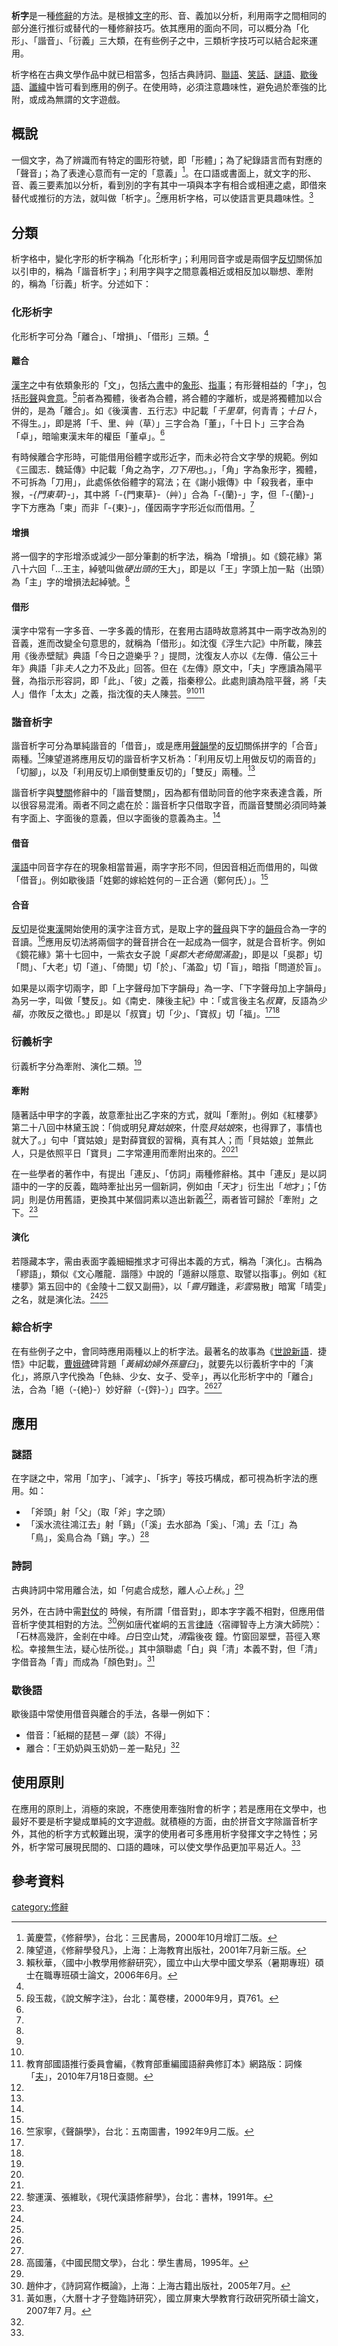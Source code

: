 '''析字'''是一種[[修辭|修辭]]的方法。是根據[[文字|文字]]的形、音、義加以分析，利用兩字之間相同的部分進行推衍或替代的一種修辭技巧。依其應用的面向不同，可以概分為「化形」、「諧音」、「衍義」三大類，在有些例子之中，三類析字技巧可以結合起來運用。

析字格在古典文學作品中就已相當多，包括古典詩詞、[[對聯|聯語]]、[[笑話|笑話]]、[[謎語|謎語]]、[[歇後語|歇後語]]、[[讖緯|讖緯]]中皆可看到應用的例子。在使用時，必須注意趣味性，避免過於牽強的比附，或成為無謂的文字遊戲。

==概說==
一個文字，為了辨識而有特定的圖形符號，即「形體」；為了紀錄語言而有對應的「聲音」；為了表達心意而有一定的「意義」<ref name="H">黃慶萱，《修辭學》，台北：三民書局，2000年10月增訂二版。</ref>。在口語或書面上，就文字的形、音、義三要素加以分析，看到別的字有其中一項與本字有相合或相連之處，即借來替代或推衍的方法，就叫做「析字」。<ref name="Ch">陳望道，《修辭學發凡》，上海：上海教育出版社，2001年7月新三版。</ref>應用析字格，可以使語言更具趣味性。<ref name="L">賴秋華，〈國中小教學用修辭研究〉，國立中山大學中國文學系（暑期專班）碩士在職專班碩士論文，2006年6月。</ref>

==分類==
析字格中，變化字形的析字稱為「化形析字」；利用同音字或是兩個字[[反切|反切]]關係加以引申的，稱為「諧音析字」；利用字與字之間意義相近或相反加以聯想、牽附的，稱為「衍義」析字。分述如下：
===化形析字===
化形析字可分為「離合」、「增損」、「借形」三類。<ref name="Ch" />

====離合====
[[漢字|漢字]]之中有依類象形的「文」，包括[[六書|六書]]中的[[象形|象形]]、[[指事|指事]]；有形聲相益的「字」，包括[[形聲|形聲]]與[[會意|會意]]。<ref>段玉裁，《說文解字注》，台北：萬卷樓，2000年9月，頁761。</ref>前者為獨體，後者為合體，將合體的字離析，或是將獨體加以合併的，是為「離合」。如《後漢書．五行志》中記載「''千里草''，何青青；''十日卜''，不得生。」，即是將「千、里、艸（草）」三字合為「董」，「十日卜」三字合為「卓」，暗喻東漢末年的權臣「董卓」。<ref name="Ch" />

有時候離合字形時，可能借用俗體字或形近字，而未必符合文字學的規範。例如《三國志．魏延傳》中記載「角之為字，''刀下用''也。」，「角」字為象形字，獨體，不可拆為「刀用」，此處係依俗體字的寫法；在《謝小娥傳》中「殺我者，車中猴，''-{門東草}-''」，其中將「-{門東草}-（艸）」合為「-{蘭}-」字，但「-{蘭}-」字下方應為「柬」而非「-{東}-」，僅因兩字字形近似而借用。<ref name="H" />

====增損====
將一個字的字形增添或減少一部分筆劃的析字法，稱為「增損」。如《鏡花緣》第八十六回「…王主，綽號叫做''硬出頭的''王大」，即是以「王」字頭上加一點（出頭）為「主」字的增損法起綽號。<ref name="Ch" />

====借形====
漢字中常有一字多音、一字多義的情形，在套用古語時故意將其中一兩字改為別的音義，進而改變全句意思的，就稱為「借形」。如沈復《浮生六記》中所載，陳芸用《後赤壁賦》典語「今日之遊樂乎？」提問，沈復友人亦以《左傳．僖公三十年》典語「非''夫人''之力不及此」回答。但在《左傳》原文中，「夫」字應讀為陽平聲，為指示形容詞，即「此」、「彼」之義，指秦穆公。此處則讀為陰平聲，將「夫人」借作「太太」之義，指沈復的夫人陳芸。<ref name="H" /><ref name="Ch" /><ref>教育部國語推行委員會編，《教育部重編國語辭典修訂本》網路版：詞條「[http://dict.revised.moe.edu.tw/cgi-bin/newDict/dict.sh?cond=%A4%D2&pieceLen=50&fld=1&cat=&ukey=-2088320845&serial=1&recNo=108&op=f&imgFont=1 夫]{{dead link|date=2018年1月 |bot=InternetArchiveBot |fix-attempted=yes }}」，2010年7月18日查閱。</ref>

===諧音析字===
諧音析字可分為單純諧音的「借音」，或是應用[[漢語音韻學|聲韻學]]的[[反切|反切]]關係拼字的「合音」兩種。<ref name="H" />陳望道將應用反切的諧音析字又析為：「利用反切上用做反切的兩音的」「切腳」，以及「利用反切上順倒雙重反切的」「雙反」兩種。<ref name="Ch" />

諧音析字與[[雙關語|雙關]]修辭中的「諧音雙關」，因為都有借助同音的他字來表達含義，所以很容易混淆。兩者不同之處在於：諧音析字只借取字音，而諧音雙關必須同時兼有字面上、字面後的意義，但以字面後的意義為主。<ref name="L" />

====借音====
[[漢語|漢語]]中同音字存在的現象相當普遍，兩字字形不同，但因音相近而借用的，叫做「借音」。例如歇後語「姓鄭的嫁給姓何的－正合適（鄭何氏）」。<ref name="H" />

====合音====
[[反切|反切]]是從[[東漢|東漢]]開始使用的漢字注音方式，是取上字的[[聲母|聲母]]與下字的[[韻母|韻母]]合為一字的音讀。<ref>竺家寧，《聲韻學》，台北：五南圖書，1992年9月二版。</ref>應用反切法將兩個字的聲音拼合在一起成為一個字，就是合音析字。例如《鏡花緣》第十七回中，一紫衣女子說「''吳郡大老倚閭滿盈''」，即是以「吳郡」切「問」、「大老」切「道」、「倚閭」切「於」、「滿盈」切「盲」，暗指「問道於盲」。

如果是以兩字切兩字，即「上字聲母加下字韻母」為一字、「下字聲母加上字韻母」為另一字，叫做「雙反」。如《南史．陳後主紀》中：「或言後主名''叔寶''，反語為''少福''，亦敗反之徵也。」即是以「叔寶」切「少」、「寶叔」切「福」。<ref name="H" /><ref name="Ch" />

===衍義析字===
衍義析字分為牽附、演化二類。<ref name="H" />

====牽附====
隨著話中甲字的字義，故意牽扯出乙字來的方式，就叫「牽附」。例如《紅樓夢》第二十八回中林黛玉說：「倘或明兒''寶姑娘''來，什麼''貝姑娘''來，也得罪了，事情也就大了。」句中「寶姑娘」是對薛寶釵的習稱，真有其人；而「貝姑娘」並無此人，只是依照平日「寶貝」二字常連用而牽附出來的。<ref name="H" /><ref name="Ch" />

在一些學者的著作中，有提出「連反」、「仿詞」兩種修辭格。其中「連反」是以詞語中的一字的反義，臨時牽扯出另一個新詞，例如由「''天''才」衍生出「''地''才」；「仿詞」則是仿用舊語，更換其中某個詞素以造出新義<ref>黎運漢、張維耿，《現代漢語修辭學》，台北：書林，1991年。</ref>，兩者皆可歸於「牽附」之下。<ref name="L" />

====演化====
若隱藏本字，需由表面字義細細推求才可得出本義的方式，稱為「演化」。古稱為「繆語」，類似《文心雕龍．諧隱》中說的「遁辭以隱意、取譬以指事」。例如《紅樓夢》第五回中的《金陵十二釵又副冊》，以「''霽月''難逢，''彩雲''易散」暗寓「晴雯」之名，就是演化法。<ref name="H" /><ref name="Ch" />

===綜合析字===
在有些例子之中，會同時應用兩種以上的析字法。最著名的故事為《[[世說新語|世說新語]]．捷悟》中記載，[[曹娥碑|曹娥碑]]碑背題「''黃絹幼婦外孫齏臼''」，就要先以衍義析字中的「演化」，將原八字代換為「色絲、少女、女子、受辛」，再以化形析字中的「離合」法，合為「絕（-{絶}-）妙好辭（-{辤}-）」四字。<ref name="H" /><ref name="Ch" />

==應用==
===謎語===
在字謎之中，常用「加字」、「減字」、「拆字」等技巧構成，都可視為析字法的應用。如：
*「斧頭」射「父」（取「斧」字之頭）
*「溪水流往鴻江去」射「鷄」（「溪」去水部為「奚」、「鴻」去「江」為「鳥」，奚鳥合為「鷄」字。）<ref name="G">高國藩，《中國民間文學》，台北：學生書局，1995年。</ref>

===詩詞===
古典詩詞中常用離合法，如「何處合成愁，離人''心上秋''。」<ref name="H" />

另外，在古詩中需[[對仗|對仗]]的 時候，有所謂「借音對」，即本字字義不相對，但應用借音析字使其相對的方法。<ref> 趙仲才，《詩詞寫作概論》，上海：上海古籍出版社，2005年7月。</ref>例如唐代崔峒的五言[[律詩|律詩]]〈宿禪智寺上方演大師院〉： 「石林高幾許，金剎在中峰。''白''日空山梵，''清''霜後夜 鐘。竹窗回翠壁，苔徑入寒松。幸接無生法，疑心怯所從。」其中頷聯處「白」與「清」本義不對，但「清」字借音為「青」而成為「顏色對」。<ref>黃如惠，〈大曆十才子登臨詩研究〉，國立屏東大學教育行政研究所碩士論文，2007年7 月。</ref>

===歇後語===
歇後語中常使用借音與離合的手法，各舉一例如下：
*借音：「紙糊的琵琶－''彈''（談）不得」
*離合：「王奶奶與玉奶奶－差一點兒」<ref name="G" />

==使用原則==
在應用的原則上，消極的來說，不應使用牽強附會的析字；若是應用在文學中，也最好不要是析字變成單純的文字遊戲。就積極的方面，由於拼音文字除諧音析字外，其他的析字方式較難出現，漢字的使用者可多應用析字發揮文字之特性；另外，析字常可展現民間的、口語的趣味，可以使文學作品更加平易近人。<ref name="H" />

==參考資料==
{{reflist}}

{{修辭方法}}
[[category:修辭|category:修辭]]